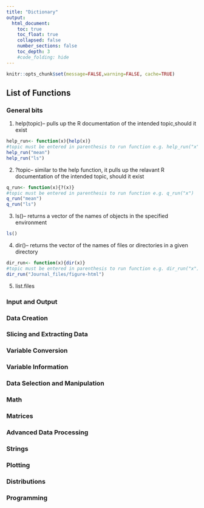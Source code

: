 ```yaml
---
title: "Dictionary"
output:
  html_document:
    toc: true
    toc_float: true
    collapsed: false
    number_sections: false
    toc_depth: 3
    #code_folding: hide
---
```

```r
knitr::opts_chunk$set(message=FALSE,warning=FALSE, cache=TRUE)
```

## List of Functions

### General bits

1. help(topic)-- pulls up the R documentation of the intended topic,should it exist

```r
help_run<- function(x){help(x)}
#topic must be entered in parenthesis to run function e.g. help_run("x")
help_run("mean")
help_run("ls")
```

2. ?topic-- similar to the help function, it pulls up the relavant R documentation of the intended topic, should it exist

```r
q_run<- function(x){?(x)}
#topic must be entered in parenthesis to run function e.g. q_run("x")
q_run("mean")
q_run("ls")
```

3. ls()-- returns a vector of the names of objects in the specified environment

```r
ls()
```

4. dir()-- returns the vector of the names of files or directories in a given directory

```r
dir_run<- function(x){dir(x)}
#topic must be entered in parenthesis to run function e.g. dir_run("x")
dir_run("Journal_files/figure-html")
```


5. list.files


### Input and Output
### Data Creation
### Slicing and Extracting Data
### Variable Conversion
### Variable Information
### Data Selection and Manipulation
### Math
### Matrices
### Advanced Data Processing
### Strings
### Plotting
### Distributions
### Programming